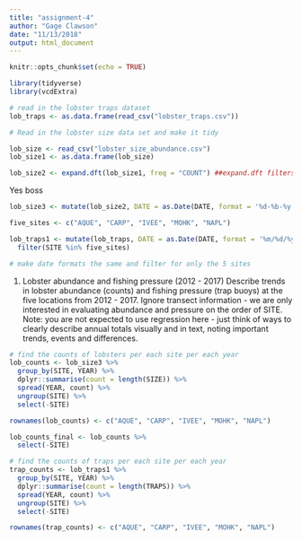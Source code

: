 ```yaml
---
title: "assignment-4"
author: "Gage Clawson"
date: "11/13/2018"
output: html_document
---
```


```r
knitr::opts_chunk$set(echo = TRUE)
```

```r
library(tidyverse)
library(vcdExtra)
```

```r
# read in the lobster traps dataset
lob_traps <- as.data.frame(read_csv("lobster_traps.csv"))


```

```r
# Read in the lobster size data set and make it tidy

lob_size <- read_csv("lobster_size_abundance.csv")
lob_size1 <- as.data.frame(lob_size)

lob_size2 <- expand.dft(lob_size1, freq = "COUNT") ##expand.dft filters out all count = 0 rows and makes data tidy (each observation has it's own row)
```
Yes boss

```r
lob_size3 <- mutate(lob_size2, DATE = as.Date(DATE, format = '%d-%b-%y')) # make date formats same for both datasets yyyy-mm-dd

five_sites <- c("AQUE", "CARP", "IVEE", "MOHK", "NAPL")

lob_traps1 <- mutate(lob_traps, DATE = as.Date(DATE, format = '%m/%d/%y')) %>%
  filter(SITE %in% five_sites)

# make date formats the same and filter for only the 5 sites 

```

1. Lobster abundance and fishing pressure (2012 - 2017)
Describe trends in lobster abundance (counts) and fishing pressure (trap buoys) at the five locations from
2012 - 2017. Ignore transect information - we are only interested in evaluating abundance and pressure on the
order of SITE. Note: you are not expected to use regression here - just think of ways to clearly
describe annual totals visually and in text, noting important trends, events and differences.

```r
# find the counts of lobsters per each site per each year
lob_counts <- lob_size3 %>%
  group_by(SITE, YEAR) %>%
  dplyr::summarise(count = length(SIZE)) %>%
  spread(YEAR, count) %>%
  ungroup(SITE) %>%
  select(-SITE)

rownames(lob_counts) <- c("AQUE", "CARP", "IVEE", "MOHK", "NAPL")

lob_counts_final <- lob_counts %>%
  select(-SITE)

# find the counts of traps per each site per each year
trap_counts <- lob_traps1 %>% 
  group_by(SITE, YEAR) %>%
  dplyr::summarise(count = length(TRAPS)) %>%
  spread(YEAR, count) %>%
  ungroup(SITE) %>%
  select(-SITE)

rownames(trap_counts) <- c("AQUE", "CARP", "IVEE", "MOHK", "NAPL")



```


